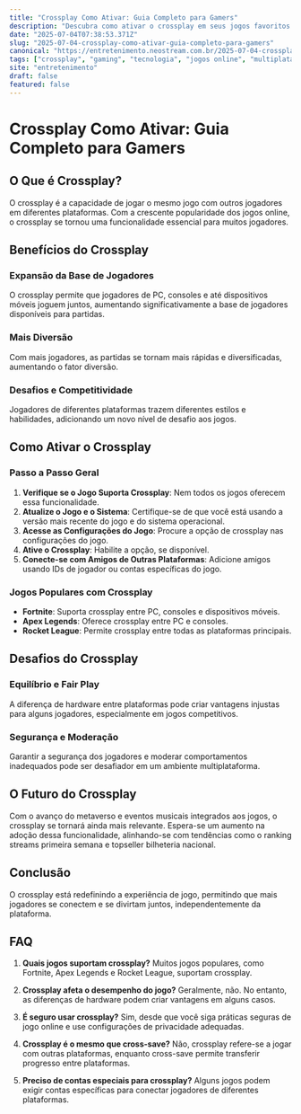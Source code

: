 ```yaml
---
title: "Crossplay Como Ativar: Guia Completo para Gamers"
description: "Descubra como ativar o crossplay em seus jogos favoritos. Aprenda sobre as vantagens e desafios desta funcionalidade e como ela transforma a experiência gamer."
date: "2025-07-04T07:38:53.371Z"
slug: "2025-07-04-crossplay-como-ativar-guia-completo-para-gamers"
canonical: "https://entretenimento.neostream.com.br/2025-07-04-crossplay-como-ativar-guia-completo-para-gamers"
tags: ["crossplay", "gaming", "tecnologia", "jogos online", "multiplataforma"]
site: "entretenimento"
draft: false
featured: false
---
```


# Crossplay Como Ativar: Guia Completo para Gamers

## O Que é Crossplay?

O crossplay é a capacidade de jogar o mesmo jogo com outros jogadores em diferentes plataformas. Com a crescente popularidade dos jogos online, o crossplay se tornou uma funcionalidade essencial para muitos jogadores.

## Benefícios do Crossplay

### Expansão da Base de Jogadores

O crossplay permite que jogadores de PC, consoles e até dispositivos móveis joguem juntos, aumentando significativamente a base de jogadores disponíveis para partidas.

### Mais Diversão

Com mais jogadores, as partidas se tornam mais rápidas e diversificadas, aumentando o fator diversão.

### Desafios e Competitividade

Jogadores de diferentes plataformas trazem diferentes estilos e habilidades, adicionando um novo nível de desafio aos jogos.

## Como Ativar o Crossplay

### Passo a Passo Geral

1. **Verifique se o Jogo Suporta Crossplay**: Nem todos os jogos oferecem essa funcionalidade.
2. **Atualize o Jogo e o Sistema**: Certifique-se de que você está usando a versão mais recente do jogo e do sistema operacional.
3. **Acesse as Configurações do Jogo**: Procure a opção de crossplay nas configurações do jogo.
4. **Ative o Crossplay**: Habilite a opção, se disponível.
5. **Conecte-se com Amigos de Outras Plataformas**: Adicione amigos usando IDs de jogador ou contas específicas do jogo.

### Jogos Populares com Crossplay

- **Fortnite**: Suporta crossplay entre PC, consoles e dispositivos móveis.
- **Apex Legends**: Oferece crossplay entre PC e consoles.
- **Rocket League**: Permite crossplay entre todas as plataformas principais.

## Desafios do Crossplay

### Equilíbrio e Fair Play

A diferença de hardware entre plataformas pode criar vantagens injustas para alguns jogadores, especialmente em jogos competitivos.

### Segurança e Moderação

Garantir a segurança dos jogadores e moderar comportamentos inadequados pode ser desafiador em um ambiente multiplataforma.

## O Futuro do Crossplay

Com o avanço do metaverso e eventos musicais integrados aos jogos, o crossplay se tornará ainda mais relevante. Espera-se um aumento na adoção dessa funcionalidade, alinhando-se com tendências como o ranking streams primeira semana e topseller bilheteria nacional.

## Conclusão

O crossplay está redefinindo a experiência de jogo, permitindo que mais jogadores se conectem e se divirtam juntos, independentemente da plataforma.

## FAQ

1. **Quais jogos suportam crossplay?**
   Muitos jogos populares, como Fortnite, Apex Legends e Rocket League, suportam crossplay.

2. **Crossplay afeta o desempenho do jogo?**
   Geralmente, não. No entanto, as diferenças de hardware podem criar vantagens em alguns casos.

3. **É seguro usar crossplay?**
   Sim, desde que você siga práticas seguras de jogo online e use configurações de privacidade adequadas.

4. **Crossplay é o mesmo que cross-save?**
   Não, crossplay refere-se a jogar com outras plataformas, enquanto cross-save permite transferir progresso entre plataformas.

5. **Preciso de contas especiais para crossplay?**
   Alguns jogos podem exigir contas específicas para conectar jogadores de diferentes plataformas.